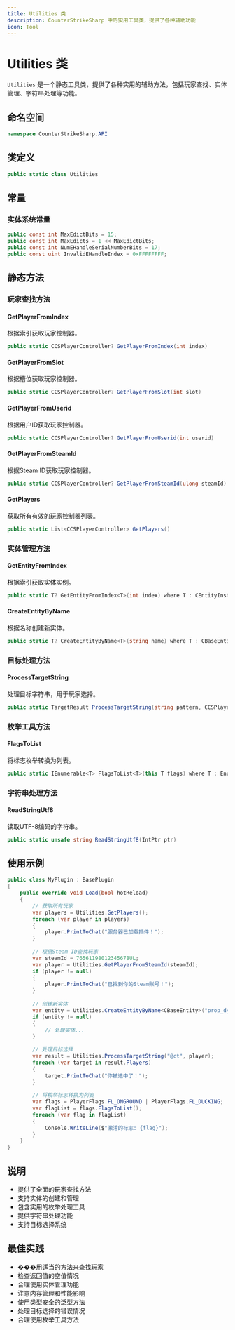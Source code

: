 ```yaml
---
title: Utilities 类
description: CounterStrikeSharp 中的实用工具类，提供了各种辅助功能
icon: Tool
---
```


# Utilities 类

`Utilities` 是一个静态工具类，提供了各种实用的辅助方法，包括玩家查找、实体管理、字符串处理等功能。

## 命名空间

```csharp
namespace CounterStrikeSharp.API
```

## 类定义

```csharp
public static class Utilities
```

## 常量

### 实体系统常量

```csharp
public const int MaxEdictBits = 15;
public const int MaxEdicts = 1 << MaxEdictBits;
public const int NumEHandleSerialNumberBits = 17;
public const uint InvalidEHandleIndex = 0xFFFFFFFF;
```

## 静态方法

### 玩家查找方法

#### GetPlayerFromIndex

根据索引获取玩家控制器。

```csharp
public static CCSPlayerController? GetPlayerFromIndex(int index)
```

#### GetPlayerFromSlot

根据槽位获取玩家控制器。

```csharp
public static CCSPlayerController? GetPlayerFromSlot(int slot)
```

#### GetPlayerFromUserid

根据用户ID获取玩家控制器。

```csharp
public static CCSPlayerController? GetPlayerFromUserid(int userid)
```

#### GetPlayerFromSteamId

根据Steam ID获取玩家控制器。

```csharp
public static CCSPlayerController? GetPlayerFromSteamId(ulong steamId)
```

#### GetPlayers

获取所有有效的玩家控制器列表。

```csharp
public static List<CCSPlayerController> GetPlayers()
```

### 实体管理方法

#### GetEntityFromIndex

根据索引获取实体实例。

```csharp
public static T? GetEntityFromIndex<T>(int index) where T : CEntityInstance
```

#### CreateEntityByName

根据名称创建新实体。

```csharp
public static T? CreateEntityByName<T>(string name) where T : CBaseEntity
```

### 目标处理方法

#### ProcessTargetString

处理目标字符串，用于玩家选择。

```csharp
public static TargetResult ProcessTargetString(string pattern, CCSPlayerController player)
```

### 枚举工具方法

#### FlagsToList

将标志枚举转换为列表。

```csharp
public static IEnumerable<T> FlagsToList<T>(this T flags) where T : Enum
```

### 字符串处理方法

#### ReadStringUtf8

读取UTF-8编码的字符串。

```csharp
public static unsafe string ReadStringUtf8(IntPtr ptr)
```

## 使用示例

```csharp
public class MyPlugin : BasePlugin
{
    public override void Load(bool hotReload)
    {
        // 获取所有玩家
        var players = Utilities.GetPlayers();
        foreach (var player in players)
        {
            player.PrintToChat("服务器已加载插件！");
        }
        
        // 根据Steam ID查找玩家
        var steamId = 76561198012345678UL;
        var player = Utilities.GetPlayerFromSteamId(steamId);
        if (player != null)
        {
            player.PrintToChat("已找到你的Steam账号！");
        }
        
        // 创建新实体
        var entity = Utilities.CreateEntityByName<CBaseEntity>("prop_dynamic");
        if (entity != null)
        {
            // 处理实体...
        }
        
        // 处理目标选择
        var result = Utilities.ProcessTargetString("@ct", player);
        foreach (var target in result.Players)
        {
            target.PrintToChat("你被选中了！");
        }
        
        // 将枚举标志转换为列表
        var flags = PlayerFlags.FL_ONGROUND | PlayerFlags.FL_DUCKING;
        var flagList = flags.FlagsToList();
        foreach (var flag in flagList)
        {
            Console.WriteLine($"激活的标志: {flag}");
        }
    }
}
```

## 说明

- 提供了全面的玩家查找方法
- 支持实体的创建和管理
- 包含实用的枚举处理工具
- 提供字符串处理功能
- 支持目标选择系统

## 最佳实践

- ���用适当的方法来查找玩家
- 检查返回值的空值情况
- 合理使用实体管理功能
- 注意内存管理和性能影响
- 使用类型安全的泛型方法
- 处理目标选择的错误情况
- 合理使用枚举工具方法 